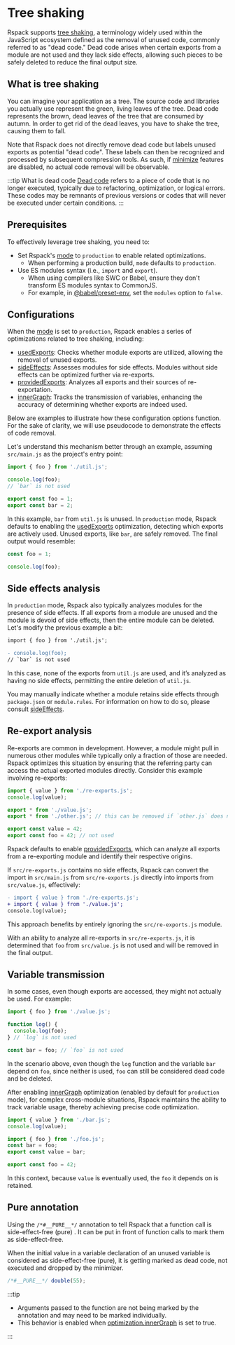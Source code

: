 # Tree shaking

Rspack supports [tree shaking](https://developer.mozilla.org/en-US/docs/Glossary/Tree_shaking), a terminology widely used within the JavaScript ecosystem defined as the removal of unused code, commonly referred to as "dead code." Dead code arises when certain exports from a module are not used and they lack side effects, allowing such pieces to be safely deleted to reduce the final output size.

## What is tree shaking

You can imagine your application as a tree. The source code and libraries you actually use represent the green, living leaves of the tree. Dead code represents the brown, dead leaves of the tree that are consumed by autumn. In order to get rid of the dead leaves, you have to shake the tree, causing them to fall.

Note that Rspack does not directly remove dead code but labels unused exports as potential "dead code". These labels can then be recognized and processed by subsequent compression tools. As such, if [minimize](/config/optimization#optimizationminimize) features are disabled, no actual code removal will be observable.

:::tip What is dead code
[Dead code](https://en.wikipedia.org/wiki/Dead_code) refers to a piece of code that is no longer executed, typically due to refactoring, optimization, or logical errors. These codes may be remnants of previous versions or codes that will never be executed under certain conditions.
:::

## Prerequisites

To effectively leverage tree shaking, you need to:

- Set Rspack's [mode](/config/mode) to `production` to enable related optimizations.
  - When performing a production build, `mode` defaults to `production`.
- Use ES modules syntax (i.e., `import` and `export`).
  - When using compilers like SWC or Babel, ensure they don't transform ES modules syntax to CommonJS.
  - For example, in [@babel/preset-env](https://babeljs.io/docs/en/babel-preset-env), set the `modules` option to `false`.

## Configurations

When the [mode](/config/mode) is set to `production`, Rspack enables a series of optimizations related to tree shaking, including:

- [usedExports](/config/optimization#optimizationusedexports): Checks whether module exports are utilized, allowing the removal of unused exports.
- [sideEffects](/config/optimization#optimizationsideeffects): Assesses modules for side effects. Modules without side effects can be optimized further via re-exports.
- [providedExports](/config/optimization#optimizationprovidedExports): Analyzes all exports and their sources of re-exportation.
- [innerGraph](/config/optimization#optimizationsinnergraph): Tracks the transmission of variables, enhancing the accuracy of determining whether exports are indeed used.

Below are examples to illustrate how these configuration options function. For the sake of clarity, we will use pseudocode to demonstrate the effects of code removal.

Let's understand this mechanism better through an example, assuming `src/main.js` as the project's entry point:

```js title='src/main.js'
import { foo } from './util.js';

console.log(foo);
// `bar` is not used
```

```js title='src/util.js'
export const foo = 1;
export const bar = 2;
```

In this example, `bar` from `util.js` is unused. In `production` mode, Rspack defaults to enabling the [usedExports](/config/optimization#optimizationusedexports) optimization, detecting which exports are actively used. Unused exports, like `bar`, are safely removed. The final output would resemble:

```js title='dist/main.js'
const foo = 1;

console.log(foo);
```

## Side effects analysis

In `production` mode, Rspack also typically analyzes modules for the presence of side effects. If all exports from a module are unused and the module is devoid of side effects, then the entire module can be deleted. Let's modify the previous example a bit:

```diff title='src/main.js'
import { foo } from './util.js';

- console.log(foo);
// `bar` is not used
```

In this case, none of the exports from `util.js` are used, and it’s analyzed as having no side effects, permitting the entire deletion of `util.js`.

You may manually indicate whether a module retains side effects through `package.json` or `module.rules`. For information on how to do so, please consult [sideEffects](/config/optimization#optimizationsideeffects).

## Re-export analysis

Re-exports are common in development. However, a module might pull in numerous other modules while typically only a fraction of those are needed. Rspack optimizes this situation by ensuring that the referring party can access the actual exported modules directly. Consider this example involving re-exports:

```js title='src/main.js'
import { value } from './re-exports.js';
console.log(value);
```

```js title='src/re-exports.js'
export * from './value.js';
export * from './other.js'; // this can be removed if `other.js` does not have any side effects
```

```js title='src/value.js'
export const value = 42;
export const foo = 42; // not used
```

Rspack defaults to enable [providedExports](/config/optimization#optimizationprovidedexports), which can analyze all exports from a re-exporting module and identify their respective origins.

If `src/re-exports.js` contains no side effects, Rspack can convert the import in `src/main.js` from `src/re-exports.js` directly into imports from `src/value.js`, effectively:

```diff title='src/main.js'
- import { value } from './re-exports.js';
+ import { value } from './value.js';
console.log(value);
```

This approach benefits by entirely ignoring the `src/re-exports.js` module.

With an ability to analyze all re-exports in `src/re-exports.js`, it is determined that `foo` from `src/value.js` is not used and will be removed in the final output.

## Variable transmission

In some cases, even though exports are accessed, they might not actually be used. For example:

```js title='src/main.js'
import { foo } from './value.js';

function log() {
  console.log(foo);
} // `log` is not used

const bar = foo; // `foo` is not used
```

In the scenario above, even though the `log` function and the variable `bar` depend on `foo`, since neither is used, `foo` can still be considered dead code and be deleted.

After enabling [innerGraph](/config/optimization#optimizationinnergraph) optimization (enabled by default for `production` mode), for complex cross-module situations, Rspack maintains the ability to track variable usage, thereby achieving precise code optimization.

```js title='src/main.js'
import { value } from './bar.js';
console.log(value);
```

```js title='src/bar.js'
import { foo } from './foo.js';
const bar = foo;
export const value = bar;
```

```js title='src/foo.js'
export const foo = 42;
```

In this context, because `value` is eventually used, the `foo` it depends on is retained.

## Pure annotation

Using the `/*#__PURE__*/` annotation to tell Rspack that a function call is side-effect-free (pure) . It can be put in front of function calls to mark them as side-effect-free.

When the initial value in a variable declaration of an unused variable is considered as side-effect-free (pure), it is getting marked as dead code, not executed and dropped by the minimizer.

```js
/*#__PURE__*/ double(55);
```

:::tip

- Arguments passed to the function are not being marked by the annotation and may need to be marked individually.
- This behavior is enabled when [optimization.innerGraph](/config/optimization#optimizationinnergraph) is set to true.

:::
